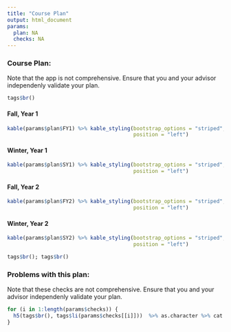 ```yaml
---
title: "Course Plan"
output: html_document
params:
  plan: NA
  checks: NA
---
```


### Course Plan:

Note that the app is not comprehensive. Ensure that you and your advisor independenly validate your plan.

```r
tags$br()
```

#### Fall, Year 1
```r
kable(params$plan$FY1) %>% kable_styling(bootstrap_options = "striped", full_width = F, 
                                         position = "left")
```

#### Winter, Year 1
```r
kable(params$plan$SY1) %>% kable_styling(bootstrap_options = "striped", full_width = F, 
                                         position = "left")
```

#### Fall, Year 2
```r
kable(params$plan$FY2) %>% kable_styling(bootstrap_options = "striped", full_width = F, 
                                         position = "left")
```

#### Winter, Year 2
```r
kable(params$plan$SY2) %>% kable_styling(bootstrap_options = "striped", full_width = F, 
                                         position = "left")
```

```r
tags$br(); tags$br()
```

### Problems with this plan:

Note that these checks are not comprehensive. Ensure that you and your advisor independenly validate your plan.

```r
for (i in 1:length(params$checks)) {
  h5(tags$br(), tags$li(params$checks[[i]]))  %>% as.character %>% cat
}
```
